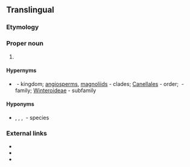 ==Translingual==
{{rfi|mul}}

===Etymology===
{{rfe|lang=mul}}

===Proper noun===
{{taxoninfl|i=1|g=f}}

# {{taxon|genus|family|Winteraceae|[[woody]] [[evergreen]] [[flowering]] trees and [[shrub]]s}}

====Hypernyms====
* {{sense|genus}} {{l|mul|Plantae}}&nbsp;- kingdom; [[angiosperms]], [[magnoliids]]&nbsp;- clades; [[Canellales]]&nbsp;- order; ''{{taxlink|Winteraceae|family|noshow=1}}''&nbsp;- family; [[Winteroideae]]&nbsp;- subfamily

====Hyponyms====
* {{sense|genus}} {{taxlink|Pseudowintera axillaris|species|noshow=1}}, {{taxlink|Pseudowintera colorata|species|noshow=1}}, {{taxlink|Pseudowintera insperata|species|noshow=1}}, {{taxlink|Pseudowintera traversii|species|noshow=1}}&nbsp;- species

===External links===
* {{pedia}}
* {{specieslite}}
* {{comcatlite}}